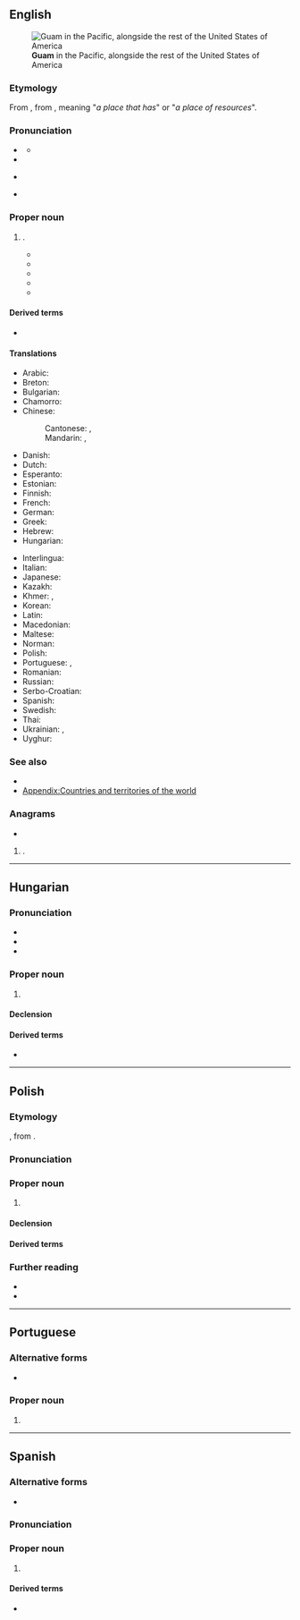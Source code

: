 {{also|GUAM|guam}}
==English==
{{wikipedia}}
{{commonscat}}
[[File:Guam in United States.svg|thumb|right|'''Guam''' in the Pacific, alongside the rest of the United States of America]]

===Etymology===
From {{bor|en|es|-}}, from {{der|en|ch|Guåhan}}, meaning "''a place that has''" or "''a place of resources''".

===Pronunciation===
* {{a|US}} {{IPA|en|/ɡwɑm/}}
** {{audio|en|en-us-Guam.ogg|Audio (US)}}
* {{enPR|gwäm}}
* {{a|UK}} {{IPA|en|/ɡwæm/|/ɡwɑːm/|/ɡwɒm/}}
* {{rhymes|en|æm|ɑːm|ɒm|s=1}}

===Proper noun===
{{en-proper noun}}

# {{place|en|An <<overseas territory>> (technically an {{w|unincorporated territory}}) of the <<c/United States>>, located in the <<ocean/Pacific Ocean>>|official=Territory of Guam}}.
#* {{quote-book|en|author=William Dampier|authorlink=William Dampier|chapter=X|title=A New Voyage Round the World.{{nb...|Describing Particularly, the Isthmus of America, Several Coasts and Islands in the West Indies, the Isles of Cape Verd, the Passage by Terra del Fuego, the South Sea Coasts of Chili, Peru, and Mexico; the Isle of Guam One of the Ladrones, Mindanao, and other Philippine and East India Islands, near Cambodia, China, Formosa, Luconia, Celebes, &c. New Holland, Sumatra, Nicobar Isles; the Cape of Good Hope, and Santa Hellena. Their Soil, Rivers, Harbours, Plants, Fruits, Animals, and Inhabitants. Their Customs, Religion, Government, Trade, &c.}}|edition=4th corrected|location=|London|publisher=Printed for James Knapton,{{nb...|at the Crown in St Pauls Church-yard.}}|year=1699|volume=I|page=290|pageurl=https://archive.org/details/newvoyageroundwo01damp/page/290/|oclc=1049891899|passage=But to proceed with our Voyage : The Iſland '''''Guam''''' or ''Guahon'' , (as the Native ''Indians'' pronounce it) is one of the ''Ladrone'' Iſlands, belongs to the ''Spaniards'' , who have a ſmall Fort with ſix Guns in it, with a Governour, and 20 or 30 Soldiers.}}
#* {{quote-book
|en
|year=1922
|last=Russell
|first=Bertrand
|authorlink=Bertrand Russell
|title=The Problem of China
|url=https://archive.org/details/problemofchina00russ/
|location=[[London]]
|publisher={{w|George Allen & Unwin}}
|OCLC=470194205
|OL=7131502M
|page=150
|pageurl=https://archive.org/details/problemofchina00russ/page/150/
|text=It had been the intention of the Navy Department to fortify '''Guam''' with a view to turning it into a first-class naval base. The fact that America has been willing to forgo this intention must be taken as evidence of a genuine desire to preserve the peace with Japan.}}
#* {{quote-book
|en
|year=1990
|last=Reagan
|first=Ronald
|authorlink=Ronald Reagan
|chapter=Staying the Course
|title={{w|An American Life}}
|url=https://archive.org/details/americanlife00reag_0/
|publisher={{w|Pocket Books}}
|ISBN=0-7434-0025-9
|LCCN=91-28704
|OCLC=495476481
|page=369
|pageurl=https://archive.org/details/americanlife00reag_0/page/369/
|text=We began our six-day visit to China in Beijing on a cloudy, overcast morning following another overnight stopover on '''Guam'''.}}
#* {{quote-web
|en
|date=12 May 2022
|last=Chan
|first=Minnie
|title=Satellite images ‘suggest China is practising missile strikes on targets in Taiwan and Guam’
|archiveurl=https://web.archive.org/web/20220512150643/https://www.scmp.com/news/china/military/article/3177538/satellite-images-suggest-china-practising-missile-strikes
|archivedate=12 May 2022
|work={{w|South China Morning Post}}
|text=The Chinese military has refined its anti-ship missile training from striking large, carrier-sized targets to smaller ships and naval bases, according to recent satellite images.<br>They show a training base in Xinjiang’s remote Taklamakan desert with the layout of mock-up ship moored in a naval base that resembles one in northeast Taiwan and other targets in '''Guam''', according to a Taipei-based naval analyst.}}
#* {{seemoreCites|en}}

====Derived terms====
* {{l|en|Guamanian}}

====Translations====
{{trans-top|Territory of Guam}}
* Arabic: {{t|ar|غْوَام|m}}
* Breton: {{t|br|Guam}}
* Bulgarian: {{t|bg|Гуам}}
* Chamorro: {{t|ch|Guåhan}}
* Chinese:
*: Cantonese: {{t|yue|關島}}, {{t|yue|关岛|tr=gwaan1 dou2}}
*: Mandarin: {{t+|cmn|關島|sc=Hani}}, {{t+|cmn|关岛|tr=Guāndǎo|sc=Hani}}
* Danish: {{t|da|Guam}}
* Dutch: {{t+|nl|Guam}}
* Esperanto: {{t|eo|Gvamo}}
* Estonian: {{t+|et|Guam}}
* Finnish: {{t+|fi|Guam}}
* French: {{t+|fr|Guam}}
* German: {{t+|de|Guam}}
* Greek: {{t|el|Γκουάμ|n}}
* Hebrew: {{t|he|גואם}}
* Hungarian: {{t+|hu|Guam}}
{{trans-mid}}
* Interlingua: {{t|ia|Guam}}
* Italian: {{t|it|Guam}}
* Japanese: {{t+|ja|グアム|tr=Guamu}}
* Kazakh: {{t|kk|Гуам}}
* Khmer: {{t|km|ហ្គាំ}}, {{t|km|កោះហ្គាំ}}
* Korean: {{t|ko|^괌}}
* Latin: {{t|la|Guama|f}}
* Macedonian: {{t|mk|Гуам|m}}
* Maltese: {{t|mt|Gwam}}
* Norman: {{t|nrf|Guam}}
* Polish: {{t+|pl|Guam}}
* Portuguese: {{t+|pt|Guam|m}}, {{t|pt|Guame|m}}
* Romanian: {{t|ro|Guam|n}}
* Russian: {{t|ru|Гуа́м|m}}
* Serbo-Croatian: {{t|sh|Gvam|m}}
* Spanish: {{t+|es|Guam}}
* Swedish: {{t+|sv|Guam}}
* Thai: {{t+|th|กวม}}
* Ukrainian: {{t|uk|Гуа́м}}, {{t|uk|Ґуа́м}}
* Uyghur: {{t|ug|گۇئام}}
{{trans-bottom}}

===See also===
* {{l|en|Hagåtña}}
* [[Appendix:Countries and territories of the world]]
{{table:USA/en}}

===Anagrams===
* {{anagrams|en|a=agmu|Guma|MUGA|Umag|gaum|muga}}

# {{place|en|An <<island>> and <<overseas territory>> (technically an {{w|unincorporated territory}}) of the <<c/United States>>, located in <<r/Micronesia>> in the <<ocean/Pacific Ocean>>|official=Territory of Guam}}.

----

==Hungarian==
{{wikipedia|lang=hu}}

===Pronunciation===
* {{hu-IPA}}
* {{hyphenation|hu|Gu|am}}
* {{rhymes|hu|ɒm}}

===Proper noun===
{{head|hu|proper noun}}

# {{place|hu|island/and/overseas territory|c/United States|in|r/Micronesia|t=Guam}}

====Declension====
{{hu-infl-nom|Guamo|o|n=sg}}{{hu-pos-otok|Guam|j|jai|n=sg}}

====Derived terms====
* {{l|hu|guami}}

----

==Polish==
{{wp|lang=pl}}

===Etymology===
{{bor+|pl|en|Guam}}, from {{der|pl|ch|Guåhan}}.

===Pronunciation===
{{pl-p|a=LL-Q809 (pol)-Olaf-Guam.wav}}

===Proper noun===
{{pl-proper noun|m-in}}

# {{place|pl|island/and/overseas territory|c/United States|in|r/Micronesia|t=Guam}}

====Declension====
{{pl-decl-noun-m-in|tantum=s}}

====Derived terms====
{{col3|pl|title=adjective|guamski}}
{{col3|pl|title=nouns|Guamczyk|Guamka}}

===Further reading===
* {{R:pl:WSJP}}
* {{R:pl:PWN}}

{{C|pl|Exonyms}}

----

==Portuguese==
{{wikipedia|lang=pt}}

===Alternative forms===
* {{alt|pt|Guame}}

===Proper noun===
{{pt-proper noun|m}}

# {{place|pt|island/and/overseas territory|c/United States|in|r/Micronesia|t=Guam}}

----

==Spanish==
{{wikipedia|lang=es}}

===Alternative forms===
* {{alter|es|Guaján||obsolete}}

===Pronunciation===
{{es-pr|+<audio:LL-Q1321 (spa)-Millars-Guam.wav>}}

===Proper noun===
{{es-proper noun}}

# {{place|es|island/and/overseas territory|c/United States|in|r/Micronesia|t=Guam}}

====Derived terms====
* {{l|es|guameño}}